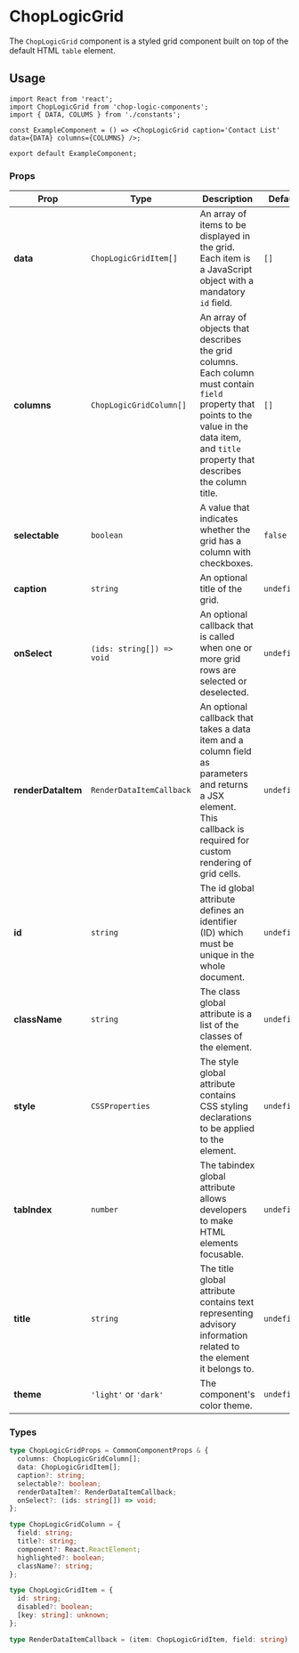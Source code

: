 
<Meta of={ChopLogicGridStories} title='Grid' />

# ChopLogicGrid

The `ChopLogicGrid` component is a styled grid component built on top of the default HTML `table` element.

<Canvas>
  <Story of={ChopLogicGridStories.DefaultGrid} />
</Canvas>

## Usage

```tsx
import React from 'react';
import ChopLogicGrid from 'chop-logic-components';
import { DATA, COLUMS } from './constants';

const ExampleComponent = () => <ChopLogicGrid caption='Contact List' data={DATA} columns={COLUMNS} />;

export default ExampleComponent;
```

### Props

| Prop               | Type                      | Description                                                                                                                                                                                     | Default     | Required |
| ------------------ | ------------------------- | ----------------------------------------------------------------------------------------------------------------------------------------------------------------------------------------------- | ----------- | -------- |
| **data**           | `ChopLogicGridItem[]`     | An array of items to be displayed in the grid. Each item is a JavaScript object with a mandatory `id` field.                                                                                    | `[]`        | Yes      |
| **columns**        | `ChopLogicGridColumn[]`   | An array of objects that describes the grid columns. Each column must contain `field` property that points to the value in the data item, and `title` property that describes the column title. | `[]`        | Yes      |
| **selectable**     | `boolean`                 | A value that indicates whether the grid has a column with checkboxes.                                                                                                                           | `false`     | No       |
| **caption**        | `string`                  | An optional title of the grid.                                                                                                                                                                  | `undefined` | No       |
| **onSelect**       | `(ids: string[]) => void` | An optional callback that is called when one or more grid rows are selected or deselected.                                                                                                      | `undefined` | No       |
| **renderDataItem** | `RenderDataItemCallback`  | An optional callback that takes a data item and a column field as parameters and returns a JSX element. This callback is required for custom rendering of grid cells.                           | `undefined` | No       |
| **id**             | `string`                  | The id global attribute defines an identifier (ID) which must be unique in the whole document.                                                                                                  | `undefined` | No       |
| **className**      | `string`                  | The class global attribute is a list of the classes of the element.                                                                                                                             | `undefined` | No       |
| **style**          | `CSSProperties`           | The style global attribute contains CSS styling declarations to be applied to the element.                                                                                                      | `undefined` | No       |
| **tabIndex**       | `number`                  | The tabindex global attribute allows developers to make HTML elements focusable.                                                                                                                | `undefined` | No       |
| **title**          | `string`                  | The title global attribute contains text representing advisory information related to the element it belongs to.                                                                                | `undefined` | No       |
| **theme**          | `'light'` or `'dark'`     | The component's color theme.                                                                                                                                                                    | `undefined` | No       |

### Types

```ts
type ChopLogicGridProps = CommonComponentProps & {
  columns: ChopLogicGridColumn[];
  data: ChopLogicGridItem[];
  caption?: string;
  selectable?: boolean;
  renderDataItem?: RenderDataItemCallback;
  onSelect?: (ids: string[]) => void;
};

type ChopLogicGridColumn = {
  field: string;
  title?: string;
  component?: React.ReactElement;
  highlighted?: boolean;
  className?: string;
};

type ChopLogicGridItem = {
  id: string;
  disabled?: boolean;
  [key: string]: unknown;
};

type RenderDataItemCallback = (item: ChopLogicGridItem, field: string) => JSX.Element;
```
